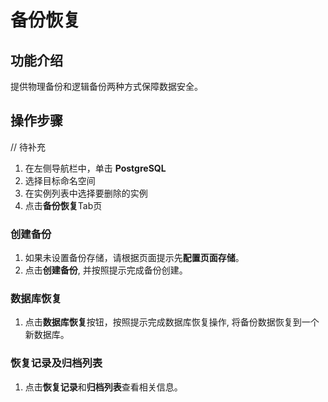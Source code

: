 # 备份恢复

## 功能介绍
提供物理备份和逻辑备份两种方式保障数据安全。

## 操作步骤
<Tabs>
<Tab label="命令行操作">
// 待补充
</Tab>
<Tab label="界面操作">

1. 在左侧导航栏中，单击 **PostgreSQL**
2. 选择目标命名空间
3. 在实例列表中选择要删除的实例
4. 点击**备份恢复**Tab页

### 创建备份
1. 如果未设置备份存储，请根据页面提示先**配置页面存储**。
2. 点击**创建备份**, 并按照提示完成备份创建。
### 数据库恢复
1. 点击**数据库恢复**按钮，按照提示完成数据库恢复操作, 将备份数据恢复到一个新数据库。
### 恢复记录及归档列表
1. 点击**恢复记录**和**归档列表**查看相关信息。

</Tab>
</Tabs>
